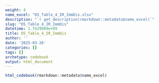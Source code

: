 ```yaml
---
weight: 4
name_excel: "D5_Table_4_IR_ImmDis.xlsx"
description: "`r get_description(rmarkdown::metadata$name_excel)`"
slug: "D5_Table_4_IR_ImmDis"
datetime: 1.7429989e+09
title: D5_Table_4_IR_ImmDis
author: ''
date: '2025-03-26'
categories: []
tags: []
archetype: codebook
output: html_document
---
```


```r
html_codebook(rmarkdown::metadata$name_excel)
```
